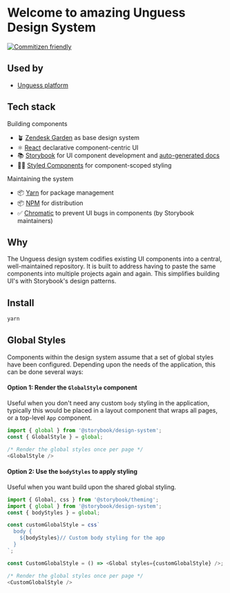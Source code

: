 
<Meta title="Overview/Intro" />

# Welcome to amazing Unguess Design System

[![Commitizen friendly](https://img.shields.io/badge/commitizen-friendly-brightgreen.svg)](http://commitizen.github.io/cz-cli/)

## Used by

- [Unguess platform](https://app.unguess.io/)

## Tech stack

Building components

- 🪴 [Zendesk Garden](https://garden.zendesk.com/) as base design system
- ⚛️ [React](https://reactjs.org/) declarative component-centric UI
- 📚 [Storybook](https://storybook.js.org) for UI component development and [auto-generated docs](https://medium.com/storybookjs/storybook-docs-sneak-peak-5be78445094a)
- 👩‍🎤 [Styled Components](https://styled-components.com/) for component-scoped styling

Maintaining the system

- 📦 [Yarn](https://yarnpkg.com/) for package management
- 📦 [NPM](https://www.npmjs.com/) for distribution
- ✅ [Chromatic](https://www.chromatic.com/) to prevent UI bugs in components (by Storybook maintainers)

## Why

The Unguess design system codifies existing UI components into a central, well-maintained repository. It is built to address having to paste the same components into multiple projects again and again. This simplifies building UI's with Storybook's design patterns.

## Install

```bash
yarn
```

## Global Styles

Components within the design system assume that a set of global styles have been configured. Depending upon the needs of the application, this can be done several ways:

#### Option 1: Render the `GlobalStyle` component

Useful when you don't need any custom `body` styling in the application, typically this would be placed in a layout component that wraps all pages, or a top-level `App` component.

```javascript
import { global } from '@storybook/design-system';
const { GlobalStyle } = global;
```

```javascript
/* Render the global styles once per page */
<GlobalStyle />
```

#### Option 2: Use the `bodyStyles` to apply styling

Useful when you want build upon the shared global styling.

```javascript
import { Global, css } from '@storybook/theming';
import { global } from '@storybook/design-system';
const { bodyStyles } = global;

const customGlobalStyle = css`
  body {
    ${bodyStyles}// Custom body styling for the app
  }
`;

const CustomGlobalStyle = () => <Global styles={customGlobalStyle} />;
```

```javascript
/* Render the global styles once per page */
<CustomGlobalStyle />
```
